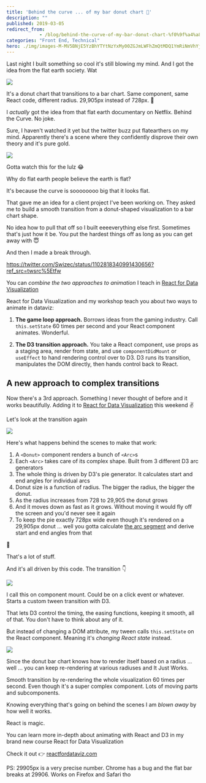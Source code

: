 ```yaml
---
title: 'Behind the curve ... of my bar donut chart 🤨'
description: ""
published: 2019-03-05
redirect_from: 
            - /blog/behind-the-curve-of-my-bar-donut-chart-%f0%9f%a4%a8/swizec/8968
categories: "Front End, Technical"
hero: ./img/images-M-MV5BNjE5YzBhYTYtNzYxMy00ZGJmLWFhZmQtMDQ1YmRiNmVhYjdmXkEyXkFqcGdeQXVyOTM5Nzc0Mw@@._V1_UY1200_CR82,0,630,1200_AL_.jpg
---
```


Last night I built something so cool it's still blowing my mind. And I got the idea from the flat earth society. Wat

![](./img/hzKOMXi.gif)

It's a donut chart that transitions to a bar chart. Same component, same React code, different radius. 29,905px instead of 728px. 🤯

I _actually_ got the idea from that flat earth documentary on Netflix. Behind the Curve. No joke.

Sure, I haven't watched it yet but the twitter buzz put flatearthers on my mind. Apparently there's a scene where they confidently disprove their own theory and it's pure gold.

![](./img/images-M-MV5BNjE5YzBhYTYtNzYxMy00ZGJmLWFhZmQtMDQ1YmRiNmVhYjdmXkEyXkFqcGdeQXVyOTM5Nzc0Mw@@._V1_UY1200_CR82,0,630,1200_AL_.jpg)

Gotta watch this for the lulz 😂

Why do flat earth people believe the earth is flat?

It's because the curve is soooooooo big that it looks flat.

That gave me an idea for a client project I've been working on. They asked me to build a smooth transition from a donut-shaped visualization to a bar chart shape.

No idea how to pull that off so I built eeeeverything else first. Sometimes that's just how it be. You put the hardest things off as long as you can get away with 😇

And then I made a break through.

<https://twitter.com/Swizec/status/1102818340991430656?ref_src=twsrc%5Etfw>

You can _combine the two approaches to animation_ I teach in [React for Data Visualization](https://reactfordataviz.com)

React for Data Visualization and my workshop teach you about two ways to animate in dataviz:

1.  **The game loop approach.** Borrows ideas from the gaming industry. Call `this.setState` 60 times per second and your React component animates. Wonderful.

2) **The D3 transition approach.** You take a React component, use props as a staging area, render from state, and use `componentDidMount` or `useEffect` to hand rendering control over to D3. D3 runs its transition, manipulates the DOM directly, then hands control back to React.

## A new approach to complex transitions

Now there's a 3rd approach. Something I never thought of before and it works beautifully. Adding it to [React for Data Visualization](https://reactfordataviz.com/) this weekend ✌️

Let's look at the transition again

![](./img/hzKOMXi.gif)

Here's what happens behind the scenes to make that work:

1.  A `<Donut>` component renders a bunch of `<Arc>`s
2.  Each `<Arc>` takes care of its complex shape. Built from 3 different D3 arc generators
3.  The whole thing is driven by D3's pie generator. It calculates start and end angles for individual arcs
4.  Donut size is a function of radius. The bigger the radius, the bigger the donut.
5.  As the radius increases from 728 to 29,905 the donut grows
6.  And it moves down as fast as it grows. Without moving it would fly off the screen and you'd never see it again
7.  To keep the pie exactly 728px wide even though it's rendered on a 29,905px donut ... well you gotta calculate [the arc segment](https://planetcalc.com/1421/) and derive start and end angles from that

🤯

That's a lot of stuff.

And it's all driven by this code. The transition 👇

![](./img/media-D03-2wtU8AASbl-.jpg)

I call this on component mount. Could be on a click event or whatever. Starts a custom tween transition with D3.

That lets D3 control the timing, the easing functions, keeping it smooth, all of that. You don't have to think about any of it.

But instead of changing a DOM attribute, my tween calls `this.setState` on the React component. Meaning it's _changing React state_ instead.

![](./img/media-26ufdipQqU2lhNA4g-giphy.gif)

Since the donut bar chart knows how to render itself based on a radius ... well ... you can keep re-rendering at various radiuses and It Just Works.

Smooth transition by re-rendering the whole visualization 60 times per second. Even though it's a super complex component. Lots of moving parts and subcomponents.

Knowing everything that's going on behind the scenes I am _blown away_ by how well it works.

React is magic.

You can learn more in-depth about animating with React and D3 in my brand new course React for Data Visualization

Check it out 👉 [reactfordataviz.com](https://reactfordataviz.com/)

PS: 29905px is a very precise number. Chrome has a bug and the flat bar breaks at 29906. Works on Firefox and Safari tho

